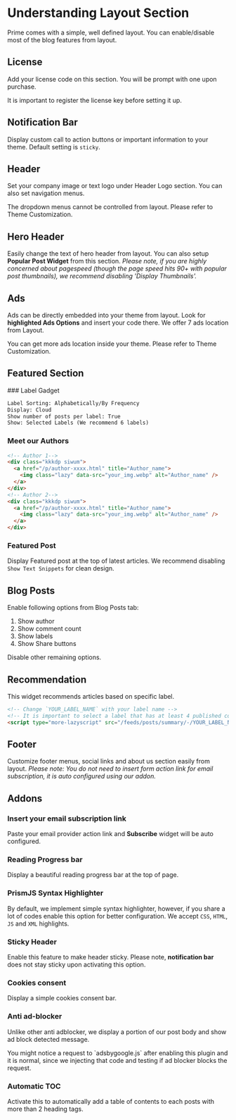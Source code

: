 
# Understanding Layout Section 

Prime comes with a simple, well defined layout. You can enable/disable most of the blog features from layout.

## License

Add your license code on this section. You will be prompt with one upon purchase.
 
<Callout type="warning" emoji="⚠️">
  It is important to register the license key before setting it up.
</Callout>

## Notification Bar

Display custom call to action buttons or important information to your theme. Default setting is `sticky`.

## Header 

Set your company image or text logo under Header Logo section. You can also set navigation menus. 

<Callout type="info" emoji="ℹ️">
  The dropdown menus cannot be controlled from layout. Please refer to Theme Customization.
</Callout>

## Hero Header 

Easily change the text of hero header from layout. You can also setup **Popular Post Widget** from this section. *Please note, if you are highly concerned about pagespeed (though the page speed hits 90+ with popular post thumbnails), we recommend disabling 'Display Thumbnails'.*

## Ads 

Ads can be directly embedded into your theme from layout. Look for **highlighted Ads Options** and insert your code there. We offer 7 ads location from Layout.

<Callout emoji="💡">
  You can get more ads location inside your theme. Please refer to Theme Customization.
</Callout>

## Featured Section 

<Steps>
### Label Gadget

```txt filename="Label Gadget"
Label Sorting: Alphabetically/By Frequency
Display: Cloud
Show number of posts per label: True
Show: Selected Labels (We recommend 6 labels)
```

### Meet our Authors 

```html filename="Meet Our Author" copy
<!-- Author 1-->
<div class="kkkdp siwum">
  <a href="/p/author-xxxx.html" title="Author_name">
    <img class="lazy" data-src="your_img.webp" alt="Author_name" />
  </a>
</div>
<!-- Author 2-->
<div class="kkkdp siwum">
  <a href="/p/author-xxxx.html" title="Author_name">
    <img class="lazy" data-src="your_img.webp" alt="Author_name" />
  </a>
</div>
```

### Featured Post

Display Featured post at the top of latest articles. We recommend disabling `Show Text Snippets` for clean design.

</Steps>

## Blog Posts 

Enable following options from Blog Posts tab:

1. Show author
2. Show comment count
3. Show labels 
4. Show Share buttons

Disable other remaining options.

## Recommendation

This widget recommends articles based on specific label. 

```html filename="Blog Special" /YOUR_LABEL_NAME/ copy
<!-- Change `YOUR_LABEL_NAME` with your label name -->
<!-- It is important to select a label that has at least 4 published contents -->
<script type="more-lazyscript" src="/feeds/posts/summary/-/YOUR_LABEL_NAME?published&amp;alt=json-in-script&amp;callback=labelthumbs" ></script>
```

## Footer 

Customize footer menus, social links and about us section easily from layout. *Please note: You do not need to insert form action link for email subscription, it is auto configured using our addon.* 

## Addons 

<Steps>

### Insert your email subscription link 

Paste your email provider action link and **Subscribe** widget will be auto configured. 

### Reading Progress bar 

Display a beautiful reading progress bar at the top of page. 

### PrismJS Syntax Highlighter 

By default, we implement simple syntax highlighter, however, if you share a lot of codes enable this option for better configuration. We accept `CSS`, `HTML`, `JS` and `XML` highlights. 

### Sticky Header 

Enable this feature to make header sticky. Please note, **notification bar** does not stay sticky upon activating this option.

### Cookies consent 

Display a simple cookies consent bar.

### Anti ad-blocker 

Unlike other anti adblocker, we display a portion of our post body and show ad block detected message. 

<Callout type="warning" emoji="⚠️">
  You might notice a request to `adsbygoogle.js` after enabling this plugin and it is normal, since we injecting that code and testing if ad blocker blocks the request.
</Callout>

### Automatic TOC 

Activate this to automatically add a table of contents to each posts with more than 2 heading tags.
</Steps>
